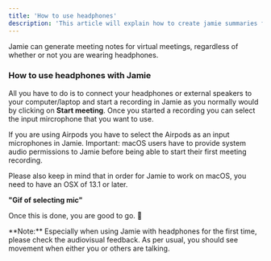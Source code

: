 ```yaml
---
title: 'How to use headphones'
description: 'This article will explain how to create jamie summaries for virtual meetings using headphones.'
---
```


Jamie can generate meeting notes for virtual meetings, regardless of whether or not you are wearing headphones. 

### How to use headphones with Jamie

All you have to do is to connect your headphones or external speakers to your computer/laptop and start a recording in Jamie as you normally would by clicking on **Start meeting**. Once you started a recording you can select the input mircrophone that you want to use.  

<Tip> 
If you are using Airpods you have to select the Airpods as an input microphones in Jamie. 
</Tip>

<Warning>
Important: macOS users have to provide system audio permissions to Jamie before being able to start their first meeting recording. 

Please also keep in mind that in order for Jamie to work on macOS, you need to have an OSX of 13.1 or later. 

</Warning>


**"Gif of selecting mic"**

Once this is done, you are good to go. 🎉

<Note>
**Note:** Especially when using Jamie with headphones for the first time, please check the audiovisual feedback. As per usual, you should see movement when either you or others are talking.
</Note>